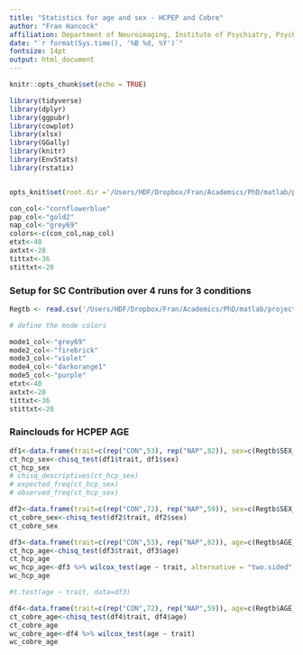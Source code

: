 ```yaml
---
title: "Statistics for age and sex - HCPEP and Cobre"
author: "Fran Hancock"
affiliation: Department of Neuroimaging, Institute of Psychiatry, Psychology and Neuroscience, King's College London, London, UK 
date: "`r format(Sys.time(), '%B %d, %Y')`"
fontsize: 14pt
output: html_document
---
```


```r
knitr::opts_chunk$set(echo = TRUE)
```

```r

library(tidyverse)
library(dplyr)
library(ggpubr)
library(cowplot)
library(xlsx)
library(GGally)
library(knitr)
library(EnvStats)
library(rstatix)


opts_knit$set(root.dir ='/Users/HDF/Dropbox/Fran/Academics/PhD/matlab/projects/HCPEP_COMPARE')

con_col<-"cornflowerblue"
pap_col<-"gold2"
nap_col<-"grey69"
colors<-c(con_col,nap_col)
etxt<-40
axtxt<-28
tittxt<-36
stittxt<-20
```

### Setup for SC Contribution over 4 runs for 3 conditions

```r

Regtb <- read.csv('/Users/HDF/Dropbox/Fran/Academics/PhD/matlab/projects/HCPEP_COMPARE/age_sex_both.csv',stringsAsFactors=TRUE)

# define the mode colors 

mode1_col<-"grey69"
mode2_col<-"firebrick"
mode3_col<-"violet"
mode4_col<-"darkorange1"
mode5_col<-"purple"
etxt<-40
axtxt<-28
tittxt<-36
stittxt<-20
```

### Rainclouds for HCPEP AGE

```r
                     
df1<-data.frame(trait=c(rep("CON",53), rep("NAP",82)), sex=c(Regtb$SEX_CON[1:53], Regtb$SEX_NAP[1:82]))
ct_hcp_sex<-chisq_test(df1$trait, df1$sex)
ct_hcp_sex
# chisq_descriptives(ct_hcp_sex)
# expected_freq(ct_hcp_sex)
# observed_freq(ct_hcp_sex)

df2<-data.frame(trait=c(rep("CON",72), rep("NAP",59)), sex=c(Regtb$SEX_CONT[1:72], Regtb$SEX_SCHZ[1:59]))
ct_cobre_sex<-chisq_test(df2$trait, df2$sex)
ct_cobre_sex

df3<-data.frame(trait=c(rep("CON",53), rep("NAP",82)), age=c(Regtb$AGE_CON[1:53], Regtb$AGE_NAP[1:82]))
ct_hcp_age<-chisq_test(df3$trait, df3$age)
ct_hcp_age
wc_hcp_age<-df3 %>% wilcox_test(age ~ trait, alternative = "two.sided", detailed=TRUE)
wc_hcp_age

#t.test(age ~ trait, data=df3)

df4<-data.frame(trait=c(rep("CON",72), rep("NAP",59)), age=c(Regtb$AGE_CONT[1:72], Regtb$AGE_SCHZ[1:59]))
ct_cobre_age<-chisq_test(df4$trait, df4$age)
ct_cobre_age
wc_cobre_age<-df4 %>% wilcox_test(age ~ trait)
wc_cobre_age

```